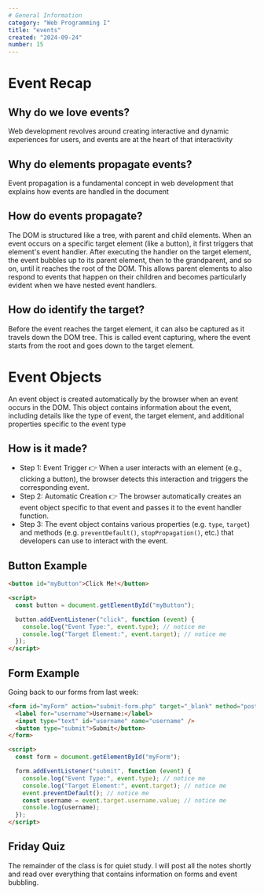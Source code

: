 ```yaml
---
# General Information
category: "Web Programming I"
title: "events"
created: "2024-09-24"
number: 15
---
```


# Event Recap

## Why do we love events?

Web development revolves around creating interactive and dynamic experiences for users, and events are at the heart of that interactivity

## Why do elements propagate events?

Event propagation is a fundamental concept in web development that explains how events are handled in the document

## How do events propagate?

The DOM is structured like a tree, with parent and child elements. When an event occurs on a specific target element (like a button), it first triggers that element's event handler. After executing the handler on the target element, the event bubbles up to its parent element, then to the grandparent, and so on, until it reaches the root of the DOM. This allows parent elements to also respond to events that happen on their children and becomes particularly evident when we have nested event handlers.

## How do identify the target?

Before the event reaches the target element, it can also be captured as it travels down the DOM tree. This is called event capturing, where the event starts from the root and goes down to the target element.

# Event Objects

An event object is created automatically by the browser when an event occurs in the DOM. This object contains information about the event, including details like the type of event, the target element, and additional properties specific to the event type

## How is it made?

- Step 1: Event Trigger 👉 When a user interacts with an element (e.g., clicking a button), the browser detects this interaction and triggers the corresponding event.
- Step 2: Automatic Creation 👉 The browser automatically creates an event object specific to that event and passes it to the event handler function.
- Step 3: The event object contains various properties (e.g. `type`, `target`) and methods (e.g. `preventDefault()`, `stopPropagation()`, etc.) that developers can use to interact with the event.

## Button Example

```html
<button id="myButton">Click Me!</button>

<script>
  const button = document.getElementById("myButton");

  button.addEventListener("click", function (event) {
    console.log("Event Type:", event.type); // notice me
    console.log("Target Element:", event.target); // notice me
  });
</script>
```

## Form Example

Going back to our forms from last week:

```html
<form id="myForm" action="submit-form.php" target="_blank" method="post">
  <label for="username">Username:</label>
  <input type="text" id="username" name="username" />
  <button type="submit">Submit</button>
</form>

<script>
  const form = document.getElementById("myForm");

  form.addEventListener("submit", function (event) {
    console.log("Event Type:", event.type); // notice me
    console.log("Target Element:", event.target); // notice me
    event.preventDefault(); // notice me
    const username = event.target.username.value; // notice me
    console.log(username);
  });
</script>
```

## Friday Quiz

The remainder of the class is for quiet study. I will post all the notes shortly and read over everything that contains information on forms and event bubbling.
